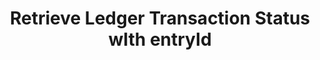 ---
title: Retrieve Ledger Transaction Status wIth entryId
openapi: 'GET /journalentries/{reference}/transactionstatus'
---